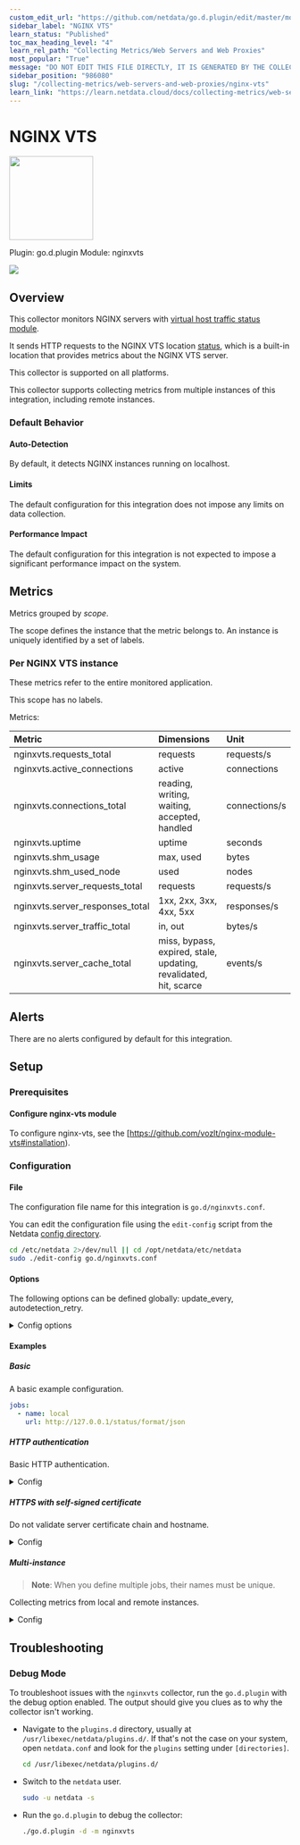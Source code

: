 ```yaml
---
custom_edit_url: "https://github.com/netdata/go.d.plugin/edit/master/modules/nginxvts/metadata.yaml"
sidebar_label: "NGINX VTS"
learn_status: "Published"
toc_max_heading_level: "4"
learn_rel_path: "Collecting Metrics/Web Servers and Web Proxies"
most_popular: "True"
message: "DO NOT EDIT THIS FILE DIRECTLY, IT IS GENERATED BY THE COLLECTOR'S metadata.yaml FILE"
sidebar_position: "986080"
slug: "/collecting-metrics/web-servers-and-web-proxies/nginx-vts"
learn_link: "https://learn.netdata.cloud/docs/collecting-metrics/web-servers-and-web-proxies/nginx-vts"
---
```



# NGINX VTS


<img src="https://netdata.cloud/img/nginx.svg" width="150"/>


Plugin: go.d.plugin
Module: nginxvts

<img src="https://img.shields.io/badge/maintained%20by-Netdata-%2300ab44" />

## Overview

This collector monitors NGINX servers with [virtual host traffic status module](https://github.com/vozlt/nginx-module-vts).


It sends HTTP requests to the NGINX VTS location [status](https://github.com/vozlt/nginx-module-vts#synopsis), 
which is a built-in location that provides metrics about the NGINX VTS server.


This collector is supported on all platforms.

This collector supports collecting metrics from multiple instances of this integration, including remote instances.


### Default Behavior

#### Auto-Detection

By default, it detects NGINX instances running on localhost.


#### Limits

The default configuration for this integration does not impose any limits on data collection.

#### Performance Impact

The default configuration for this integration is not expected to impose a significant performance impact on the system.


## Metrics

Metrics grouped by *scope*.

The scope defines the instance that the metric belongs to. An instance is uniquely identified by a set of labels.



### Per NGINX VTS instance

These metrics refer to the entire monitored application.

This scope has no labels.

Metrics:

| Metric | Dimensions | Unit |
|:------|:----------|:----|
| nginxvts.requests_total | requests | requests/s |
| nginxvts.active_connections | active | connections |
| nginxvts.connections_total | reading, writing, waiting, accepted, handled | connections/s |
| nginxvts.uptime | uptime | seconds |
| nginxvts.shm_usage | max, used | bytes |
| nginxvts.shm_used_node | used | nodes |
| nginxvts.server_requests_total | requests | requests/s |
| nginxvts.server_responses_total | 1xx, 2xx, 3xx, 4xx, 5xx | responses/s |
| nginxvts.server_traffic_total | in, out | bytes/s |
| nginxvts.server_cache_total | miss, bypass, expired, stale, updating, revalidated, hit, scarce | events/s |



## Alerts

There are no alerts configured by default for this integration.


## Setup

### Prerequisites

#### Configure nginx-vts module

To configure nginx-vts, see the [https://github.com/vozlt/nginx-module-vts#installation).



### Configuration

#### File

The configuration file name for this integration is `go.d/nginxvts.conf`.


You can edit the configuration file using the `edit-config` script from the
Netdata [config directory](https://github.com/netdata/netdata/blob/master/docs/configure/nodes.md#the-netdata-config-directory).

```bash
cd /etc/netdata 2>/dev/null || cd /opt/netdata/etc/netdata
sudo ./edit-config go.d/nginxvts.conf
```
#### Options

The following options can be defined globally: update_every, autodetection_retry.


<details><summary>Config options</summary>

| Name | Description | Default | Required |
|:----|:-----------|:-------|:--------:|
| update_every | Data collection frequency. | 1 | False |
| autodetection_retry | Recheck interval in seconds. Zero means no recheck will be scheduled. | 0 | False |
| url | Server URL. | http://127.0.0.1/status/format/json | True |
| timeout | HTTP request timeout. | 1 | False |
| username | Username for basic HTTP authentication. |  | False |
| password | Password for basic HTTP authentication. |  | False |
| proxy_url | Proxy URL. |  | False |
| proxy_username | Username for proxy basic HTTP authentication. |  | False |
| proxy_password | Password for proxy basic HTTP authentication. |  | False |
| method | HTTP request method. | GET | False |
| body | HTTP request body. |  | False |
| headers | HTTP request headers. |  | False |
| not_follow_redirects | Redirect handling policy. Controls whether the client follows redirects. | no | False |
| tls_skip_verify | Server certificate chain and hostname validation policy. Controls whether the client performs this check. | no | False |
| tls_ca | Certification authority that the client uses when verifying the server's certificates. |  | False |
| tls_cert | Client TLS certificate. |  | False |
| tls_key | Client TLS key. |  | False |

</details>

#### Examples

##### Basic

A basic example configuration.

```yaml
jobs:
  - name: local
    url: http://127.0.0.1/status/format/json

```
##### HTTP authentication

Basic HTTP authentication.

<details><summary>Config</summary>

```yaml
jobs:
  - name: local
    url: http://127.0.0.1/server-status?auto
    username: username
    password: password

```
</details>

##### HTTPS with self-signed certificate

Do not validate server certificate chain and hostname.


<details><summary>Config</summary>

```yaml
jobs:
  - name: local
    url: https://127.0.0.1/status/format/json
    tls_skip_verify: yes

```
</details>

##### Multi-instance

> **Note**: When you define multiple jobs, their names must be unique.

Collecting metrics from local and remote instances.


<details><summary>Config</summary>

```yaml
jobs:
  - name: local
    url: http://127.0.0.1/status/format/json

  - name: remote
    url: http://192.0.2.1/status/format/json

```
</details>



## Troubleshooting

### Debug Mode

To troubleshoot issues with the `nginxvts` collector, run the `go.d.plugin` with the debug option enabled. The output
should give you clues as to why the collector isn't working.

- Navigate to the `plugins.d` directory, usually at `/usr/libexec/netdata/plugins.d/`. If that's not the case on
  your system, open `netdata.conf` and look for the `plugins` setting under `[directories]`.

  ```bash
  cd /usr/libexec/netdata/plugins.d/
  ```

- Switch to the `netdata` user.

  ```bash
  sudo -u netdata -s
  ```

- Run the `go.d.plugin` to debug the collector:

  ```bash
  ./go.d.plugin -d -m nginxvts
  ```


